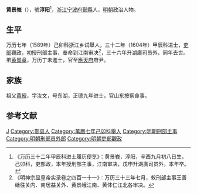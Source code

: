 '''黄景峩'''（{{bd|1561年||1608年|catIdx=}}），號'''淳阳'''<ref>《万历三十二年甲辰科进士履历便览》：黄景峩，淳阳，辛酉九月初八日生，己卯科，吏部政，本年授刑部主事，江南审决，戊申升湖廣司员外，本年卒。</ref>，[[浙江|浙江]][[宁波府|宁波府]][[鄞縣|鄞縣]]人，[[明朝|明朝]]政治人物。

== 生平 ==
万历七年（1589年）己卯科浙江乡试舉人，三十二年（1604年）甲辰科进士，[[吏部|吏部]]觀政，初授刑部主事，奉命到江南审决<ref>《明神宗显皇帝实录卷之四百一十一》：万历三十三年七月，敕刑部主事王善继往关内、南居益关外、黄景峨江南、黄体仁江北各审决。</ref>，三十六年升湖廣司员外，同年去世。弟[[黄景章|黄景章]]，万历丁未進士，官至[[應天府|應天府]]府尹。

== 家族 ==
祖父[[黄綬|黄綬]]，字汝文，号东湖，正德九年进士，官山东按察僉事。

==参考文献==
{{reflist}}

{{萬曆三十二年甲辰科殿試金榜}}

{{Authority control}}

{{DEFAULTSORT:}}
[[Category:黄姓|J]]
[[Category:鄞县人|Category:鄞县人]]
[[Category:萬曆七年己卯科舉人|Category:萬曆七年己卯科舉人]]
[[Category:明朝刑部主事|Category:明朝刑部主事]]
[[Category:明朝刑部员外郎|Category:明朝刑部员外郎]]
[[Category:明朝吏部觀政|Category:明朝吏部觀政]]